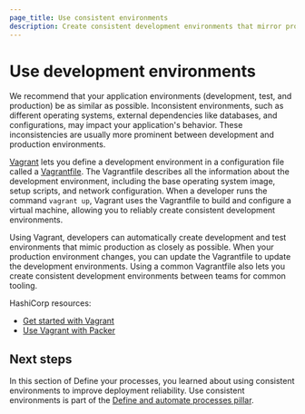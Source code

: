 ```yaml
---
page_title: Use consistent environments
description: Create consistent development environments that mirror production to eliminate environment-related issues and improve deployment reliability.
---
```


# Use development environments

We recommend that your application environments (development, test, and production) be as similar as possible.  Inconsistent environments, such as different operating systems, external dependencies like databases, and configurations, may impact your application's behavior. These inconsistencies are usually more prominent between development and production environments. 

[Vagrant](/vagrant) lets you define a development environment in a configuration file called a [Vagrantfile](/vagrant/docs/vagrantfile). The Vagrantfile describes all the information about the development environment, including the base operating system image, setup scripts, and network configuration. When a developer runs the command `vagrant up`, Vagrant uses the Vagrantfile to build and configure a virtual machine, allowing you to reliably create consistent development environments. 

Using Vagrant, developers can automatically create development and test environments that mimic production as closely as possible. When your production environment changes, you can update the Vagrantfile to update the development environments. Using a common Vagrantfile also lets you create consistent development environments between teams for common tooling.

HashiCorp resources:

- [Get started with Vagrant](/vagrant/tutorials/getting-started)
- [Use Vagrant with Packer](/packer/tutorials/aws-get-started/aws-get-started-post-processors-vagrant)

## Next steps

In this section of Define your processes, you learned about using consistent environments to improve deployment reliability. Use consistent environments is part of the [Define and automate processes pillar](/well-architected-framework/define-and-automate-processes).

